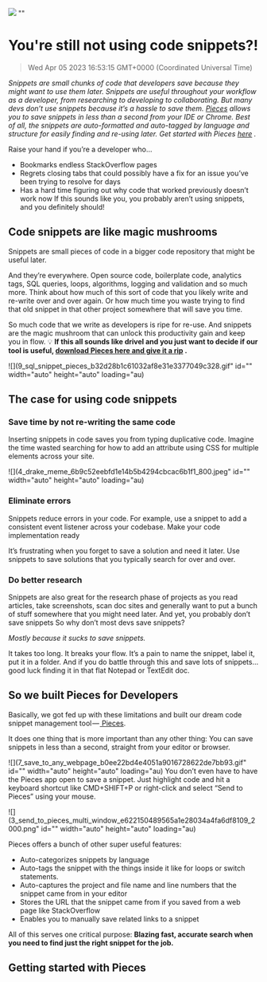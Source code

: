 ![](https://uploads-ssl.webflow.com/6143afec68f555387049efb3/62f2cb04fde2c27453aa7b7f_youre-still-not-using-code-snippets.jpg)
""
# You're still not using code snippets?!
> Wed Apr 05 2023 16:53:15 GMT+0000 (Coordinated Universal Time)

<em> Snippets are small chunks of code that developers save because they might want to use them later. Snippets are useful throughout your workflow as a developer, from researching to developing to collaborating. But many devs don’t use snippets because it’s a hassle to save them. </em><a href="http://pieces.app/" target="_blank" ><em> Pieces</em></a><em>  allows you to save snippets in less than a second from your IDE or Chrome. Best of all, the snippets are auto-formatted and auto-tagged by language and structure for easily finding and re-using later. Get started with Pieces </em><a href="http://pieces.app/" target="_blank" ><em> here</em></a><em> .</em>

Raise your hand if you’re a developer who…
- Bookmarks endless StackOverflow pages
- Regrets closing tabs that could possibly have a fix for an issue you’ve been trying to resolve for days
- Has a hard time figuring out why code that worked previously doesn’t work now
If this sounds like you, you probably aren’t using snippets, and you definitely should!

## Code snippets are like magic mushrooms
Snippets are small pieces of code in a bigger code repository that might be useful later.

And they’re everywhere. Open source code, boilerplate code, analytics tags, SQL queries, loops, algorithms, logging and validation and so much more.
Think about how much of this sort of code that you likely write and re-write over and over again. Or how much time you waste trying to find that old snippet in that other project somewhere that will save you time.

So much code that we write as developers is ripe for re-use. And snippets are the magic mushroom that can unlock this productivity gain and keep you in flow.
💡 <strong> If this all sounds like drivel and you just want to decide if our tool is useful, </strong><a href="https://code.pieces.app/install" target="_blank" ><strong> download Pieces here and give it a rip</strong></a><strong> .</strong>

![](9_sql_snippet_pieces_b32d28b1c61032af8e31e3377049c328.gif" id="" width="auto" height="auto" loading="au)

## The case for using code snippets
### Save time by not re-writing the same code

Inserting snippets in code saves you from typing duplicative code. Imagine the time wasted searching for how to add an attribute using CSS for multiple elements across your site.

![](4_drake_meme_6b9c52eebfd1e14b5b4294cbcac6b1f1_800.jpeg" id="" width="auto" height="auto" loading="au)

### Eliminate errors
Snippets reduce errors in your code.<strong>  </strong>For example, use a snippet to add a consistent event listener across your codebase.
Make your code implementation ready

It’s frustrating when you forget to save a solution and need it later. Use snippets to save solutions that you typically search for over and over.

### Do better research
Snippets are also great for the research phase of projects as you read articles, take screenshots, scan doc sites and generally want to put a bunch of stuff somewhere that you might need later.
And yet, you probably don’t save snippets
So why don’t most devs save snippets?

<em> Mostly because it sucks to save snippets.</em>

It takes too long. It breaks your flow. It’s a pain to name the snippet, label it, put it in a folder.
And if you do battle through this and save lots of snippets…good luck finding it in that flat Notepad or TextEdit doc.

## So we built Pieces for Developers
Basically, we got fed up with these limitations and built our dream code snippet management tool — <a href="http://code.pieces.app/" target="_blank"> Pieces</a>.

It does one thing that is more important than any other thing:
You can save snippets in less than a second, straight from your editor or browser.‍

![](7_save_to_any_webpage_b0ee22bd4e4051a9016728622de7bb93.gif" id="" width="auto" height="auto" loading="au)
You don’t even have to have the Pieces app open to save a snippet. Just highlight code and hit a keyboard shortcut like CMD+SHIFT+P or right-click and select “Send to Pieces” using your mouse.

![](3_send_to_pieces_multi_window_e622150489565a1e28034a4fa6df8109_2000.png" id="" width="auto" height="auto" loading="au)

Pieces offers a bunch of other super useful features:
- Auto-categorizes snippets by language
- Auto-tags the snippet with the things inside it like for loops or switch statements.
- Auto-captures the project and file name and line numbers that the snippet came from in your editor
- Stores the URL that the snippet came from if you saved from a web page like StackOverflow
- Enables you to manually save related links to a snippet

All of this serves one critical purpose:
<strong> Blazing fast, accurate search when you need to find just the right snippet for the job.</strong>

## Getting started with Pieces
